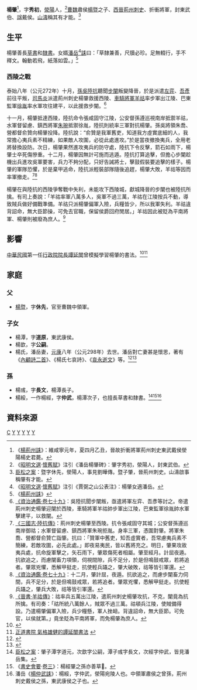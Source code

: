 {{Otheruses|subject=西晉將領|other=同名的明朝政治人物|楊肇 (明朝)}}
'''楊肇'''{{BD|？年||275年||catIdx=Y}}<ref>《[[s:楊荊州誄|楊荊州誄]]》：維咸寧元年，夏四月乙丑，晉故折衝將軍荊州刺史東武戴侯滎陽楊史君薨。</ref>，字'''秀初'''，[[滎陽|滎陽]]人，<ref>《[[文選|昭明文選]]·[[s:昭明文選/卷16#懷舊賦|懷舊賦]]》注引《潘岳楊肇碑》：肇字秀初，滎陽人，封東武伯。</ref>[[曹魏|曹魏]]肅侯[[楊暨|楊暨]]之子、[[西晉|西晉]][[荊州_(古代)|荊州]][[刺史|刺史]]、折衝將軍，封東武伯、[[諡|諡]]戴侯。[[山濤|山濤]]稱其有才能。<ref>[[:s:三國志/卷26|臣松之案]]：暨字休先，滎陽人，事見劉曄傳。暨子肇，晉荊州刺史。山濤啟事稱肇有才能。</ref>

==生平==
楊肇善長[[草書|草書]]和[[隸書|隸書]]。女婿[[潘岳_(晋朝)|潘岳]]<ref>《[[文選|昭明文選]]·[[s:昭明文選/卷16#懷舊賦|懷舊賦]]》注引《賈弼之山公表注》：楊肇女適潘岳。</ref>[[誄|誄]]曰：「草隸兼善，尺牘必珍。足無輟行，手不釋文。翰動若飛，紙落如雲。」<ref>《[[s:楊荊州誄|楊荊州誄]]》</ref>
===西陵之戰===
{{main|西陵之戰}}
泰始八年（公元272年）十月，[[孫吳|孫吳]][[陸抗|陸抗]]聽聞[[步闡|步闡]]叛變降晉，於是派遣[[左弈|左弈]]、[[吾彥|吾彥]]前往平叛，[[司馬炎|司馬炎]]派遣荊州刺史楊肇救援西陵、[[車騎將軍|車騎將軍]][[羊祜|羊祜]]率步軍出江陵、巴東監軍[[徐胤|徐胤]]率水軍攻往建平，以此援救步闡。<ref>[[:s:資治通鑑/卷079|《資治通鑑·卷七十九》]]：吳陸抗聞步闡叛，亟遣將軍左弈、吾彥等討之。帝遣荊州刺史楊肇迎闡於西陵，車騎將軍羊祜帥步軍出江陵，巴東監軍徐胤帥水軍擊建平，以救闡。</ref>

十一月，楊肇抵達西陵，陸抗命令張咸固守江陵，公安督孫遵巡視南岸抵禦羊祜，水軍督留慮、鎮西將軍[[朱琬|朱琬]]抵禦徐胤，陸抗則統率三軍對抗楊肇。孫吳將領朱喬、營都督俞贊向楊肇投降。陸抗說：“俞贊是我軍舊吏，知道我方虛實底細的人，我常擔心夷兵素不精練，如果敵人攻圍，必從此處進攻。”於是當夜撤換夷兵，全用老將替換設防。次日，楊肇果然進攻夷兵的防守處，陸抗下令反擊，箭石如雨下，楊肇士卒死傷慘重。十二月，楊肇因無計可施而逃遁。陸抗打算追擊，但擔心步闡趁機出兵進攻吳軍要害，兵力不夠分配，只好告誡將士，擊鼓假裝要追擊的樣子。楊肇的軍隊恐懼，於是棄甲逃命，陸抗派輕裝部隊隨後追趕，楊肇大敗，羊祜等因而率軍撤走。<ref>[[:s:三國志/卷58|《三國志·陸抗傳》]]：荊州刺史楊肇至西陵。抗令張咸固守其城；公安督孫遵巡南岸御祜；水軍督留慮、鎮西將軍朱琬拒胤。身率三軍，憑圍對肇。將軍朱喬、營都督俞贊亡詣肇。抗曰：「贊軍中舊吏，知吾虛實者，吾常慮夷兵素不簡練，若敵攻圍，必先此處。」即夜易夷民，皆以舊將充之。明日，肇果攻故夷兵處，抗命旋軍擊之，矢石雨下，肇眾傷死者相屬。肇至經月。計屈夜遁。抗欲追之，而慮闡畜力項領，伺視間隙，兵不足分，於是但鳴鼓戒眾，若將追者。肇眾兇懼，悉解甲挺走，抗使輕兵躡之，肇大破敗，祜等皆引軍還。</ref><ref>[[:s:資治通鑑/卷079|《資治通鑑·卷七十九》]]：十二月，肇計屈，夜遁。抗欲追之，而慮步闡畜力伺間，兵不足分，於是但鳴鼓戒眾，若將追者。肇眾兇懼，悉解甲挺走。抗使輕兵躡之，肇兵大敗，祜等皆引軍還。</ref>

楊肇在與陸抗的西陵爭奪戰中失利，未能攻下西陵城，獻城降晉的步闡也被陸抗所擒。有司上奏說：「羊祜率軍八萬多人，吳軍不過三萬，羊祜在江陵按兵不動，導致賊兵做好備戰準備。羊祜只派楊肇偏軍入險，兵糧皆少，所以我軍失利。羊祜違背詔命，無大臣節操，可免去官職，保留侯爵回府閒居。」羊祜因此被貶為平南將軍、楊肇則被廢為庶人。<ref>[[:s:晉書/卷034|《晉書·羊祜傳》]]：祜率兵五萬出江陵，遣荊州刺史楊肇攻抗，不克，闡竟為抗所擒。有司奏：「祜所統八萬餘人，賊眾不過三萬。祜頓兵江陵，使賊備得設。乃遣楊肇偏軍入險，兵少糧懸，軍人挫衄。背違詔命，無大臣節。可免官，以侯就第。」竟坐貶為平南將軍，而免楊肇為庶人。</ref>

==影響==
[[中華民國|中華民國]]第一任[[行政院院長|行政院院長]][[譚延闓|譚延闓]]曾模擬學習楊肇的書法。<ref name="誰的命運起伏">{{cite book|title = 誰的命運起伏 |author =蘭夢|publisher = Hyweb Technology Co. Ltd., 2006}}</ref><ref>[http://ruxuezd.com/main/read.asp?id=274 正道書院 氣格雄健的譚延闓書法] {{webarchive|url=https://web.archive.org/web/20170211155254/http://ruxuezd.com/main/read.asp?id=274 |date=2017-02-11 }}</ref>

==家庭==
===父===
*[[楊暨|楊暨]]，字'''休先'''，官至曹魏中領軍。
===子女===
*楊潭，字'''道原'''，東武康侯。
*楊歆，字'''公嗣'''。
*楊氏，潘岳妻，[[元康_(西晉)|元康]]八年（公元298年）去世。潘岳對亡妻甚是懷思，著有《[[:s:內顧詩|內顧詩二首]]》、《楊氏七哀詩》、《[[:s:哀永逝文|哀永逝文]]》等。<ref name="圍攻錯別字">{{cite book|title =圍攻錯別字(2版)|author =潘麗珠等人|publisher =[[五南文化|五南圖書出版股份有限公司]]|isbn=9789571166148}}</ref><ref name="中國文學史新講">{{cite book|title =中國文學史新講(2版)|author =王國瓔|publisher =聯經|isbn=9789570844139}}</ref>
===孫===
*楊彧，字'''長文'''，楊潭長子。
*楊綏，一作楊經，字'''仲武'''，楊潭次子，也擅長草書和隸書。<ref>[[:s:三國志/卷26|臣松之案]]：肇子潭字道元，次歆字公嗣，潭子彧字長文，次經字仲武，皆見潘岳集。</ref><ref>《[[書史會要|書史會要]]·[[s:書史㑹要_(四庫全書本)/卷3|卷三]]》：楊經肇之孫亦善草𨽻。</ref><ref>潘岳《[[:s:楊仲武誄|楊仲武誄]]》：楊綏，字仲武，滎陽宛陵人也。中領軍肅侯之曾孫，荊州刺史戴侯之孫，東武康侯之子也。</ref>

==資料來源==
{{Wikisource|法書考}}
{{Wikisource|懷舊賦}}
{{Reflist}}
[[Category:楊姓|C]]
[[Category:晉朝書法家|Y]]
[[Category:中國書法家|Y]]
[[Category:西晉軍事人物|Y]]
[[Category:西晋刺史|Y]]
[[Category:滎陽人|Y]]